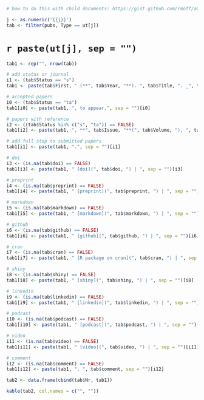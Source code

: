 ```r
# how to do this with child documents: https://gist.github.com/rmoff/a043676a2f084b81a434

j <- as.numeric('{{j}}')
tab <- filter(pubs, Type == ut[j])
```

# `r paste(ut[j], sep = "")` {-} 

```r
tab1 <- rep("", nrow(tab))

# add status or journal
i1 <- (tab$Status == "s")
tab1 <- paste(tab$First, " (**", tab$Year, "**). ", tab$Title, ". _", tab$Journal, "_", sep = "")

# accepted papers
i0 <- (tab$Status == "ta")
tab1[i0] <- paste(tab1, ", to appear.", sep = "")[i0]

# papers with reference
i2 <- ((tab$Status %in% c("s", "ta")) == FALSE)
tab1[i2] <- paste(tab1, ", **", tab$Issue, "**(", tab$Volume, "), ", tab$Pages, ". ", sep = "")[i2]

# add full stop to submitted papers
tab1[i1] <- paste(tab1, ".", sep = "")[i1]

# doi
i3 <- (is.na(tab$doi) == FALSE)
tab1[i3] <- paste(tab1, " [doi](", tab$doi, ") | ", sep = "")[i3]

# preprint
i4 <- (is.na(tab$preprint) == FALSE)
tab1[i4] <- paste(tab1, " [preprint](", tab$preprint, ") | ", sep = "")[i4]

# markdown
i5 <- (is.na(tab$markdown) == FALSE)
tab1[i5] <- paste(tab1, " [markdown](", tab$markdown, ") | ", sep = "")[i5]

# github
i6 <- (is.na(tab$github) == FALSE)
tab1[i6] <- paste(tab1, " [github](", tab$github, ") | ", sep = "")[i6]

# cran
i7 <- (is.na(tab$cran) == FALSE)
tab1[i7] <- paste(tab1, " [R package on cran](", tab$cran, ") | ", sep = "")[i7]

# shiny
i8 <- (is.na(tab$shiny) == FALSE)
tab1[i8] <- paste(tab1, " [shiny](", tab$shiny, ") | ", sep = "")[i8]

# linkedin
i9 <- (is.na(tab$linkedin) == FALSE)
tab1[i9] <- paste(tab1, " [linkedin](", tab$linkedin, ") | ", sep = "")[i9]

# podcast
i10 <- (is.na(tab$podcast) == FALSE)
tab1[i10] <- paste(tab1, " [podcast](", tab$podcast, ") | ", sep = "")[i10]

# video
i11 <- (is.na(tab$video) == FALSE)
tab1[i11] <- paste(tab1, " [video](", tab$video, ") | ", sep = "")[i11]

# comment
i12 <- (is.na(tab$comment) == FALSE)
tab1[i12] <- paste(tab1, ". ", tab$comment, sep = "")[i12]

tab2 <- data.frame(cbind(tab$Nr, tab1))

kable(tab2, col.names = c("", ""))
```

